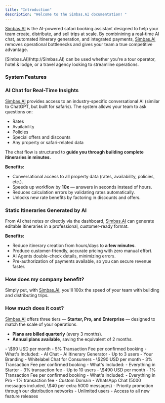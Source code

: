 ```yaml
---
title: "Introduction"
description: "Welcome to the Simbas.AI documentation! "
---
```


[Simbas.AI](http://Simbas.AI) is the AI-powered safari booking assistant designed to help your team create, distribute, and sell trips at scale. By combinining a real-time AI chat, automated itinerary generation, and integrated payments, [Simbas.AI](http://Simbas.AI) removes operational bottlenecks and gives your team a true competitive advantage.

<Note>
  [Simbas.AI](http://Simbas.AI) can be used whether you're a tour operator, hotel & lodge, or a travel agency looking to streamline operations.
</Note>

### System Features

### **AI Chat for Real-Time Insights**

[Simbas.AI](http://Simbas.AI) provides access to an industry-specific conversational AI (similar to ChatGPT, but built for safaris). The system allows your team to ask questions on:

- Rates
- Availability
- Policies
- Special offers and discounts
- Any property or safari-related data

The chat flow is structured to **guide you through building complete itineraries in minutes.**

**Benefits:**

- Conversational access to all property data (rates, availability, policies, etc.).
- Speeds up workflow by **10x** — answers in seconds instead of hours.
- Reduces calculation errors by validating rates automatically.
- Unlocks new rate benefits by factoring in discounts and offers.

### **Static Itineraries Generated by AI**

From AI chat notes or directly via the dashboard, [Simbas.AI](http://Simbas.AI) can generate editable itineraries in a professional, customer-ready format.

**Benefits:**

- Reduce itinerary creation from hours/days to **a few minutes**.
- Produce customer-friendly, accurate pricing with zero manual effort.
- AI Agents double-check details, minimizing errors.
- Pre-authorization of payments available, so you can secure revenue faster.

### How does my company benefit?

Simply put, with [Simbas.AI](http://Simbas.AI), you'll 100x the speed of your team with building and distributing trips.

### How much does it cost?

[Simbas.AI](http://Simbas.AI) offers three tiers — **Starter, Pro, and Enterprise** — designed to match the scale of your operations.

- **Plans are billed quarterly** (every 3 months).
- **Annual plans available**, saving the equivalent of 2 months.

<AccordionGroup>
  <Accordion title="Starter">
    - \$90 USD per month
    - 5% Transaction Fee per confirmed booking
    - What's Included:
      - AI Chat
      - AI Itinerary Generator
      - Up to 3 users
      - Your Branding
      - Whitelabel Chat for Consumers
  </Accordion>
  <Accordion title="Pro">
    - \$290 USD per month
    - 3% Transaction Fee per confirmed booking
    - What's Included:
      - Everything in Starter
      - 3% transaction fee
      - Up to 10 users
  </Accordion>
  <Accordion title="Enterprise">
    - \$490 USD per month
    - 1% Transaction Fee per confirmed booking
    - What's Included:
      - Everything in Pro
      - 1% transaction fee
      - Custom Domain
      - WhatsApp Chat (5000 messages included, \$40 per extra 5000 messages)
      - Priority promotion through our distribution networks
      - Unlimited users
      - Access to all new feature releases
  </Accordion>
</AccordionGroup>